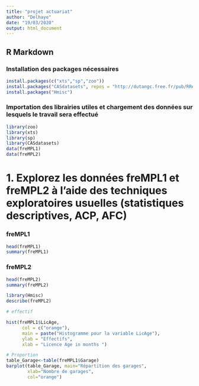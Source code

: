 ---
title: "projet actuariat"
author: "Delhaye"
date: "19/03/2020"
output: html_document
---

## R Markdown

### Installation des packages nécessaires 

```{r}
install.packages(c("xts","sp","zoo"))
install.packages("CASdatasets", repos = "http://dutangc.free.fr/pub/RRepos/", type="source")
install.packages("Hmisc")
```

### Importation des librairies utiles et chargement des données sur lesquels le travail sera effectué

```{r}
library(zoo)
library(xts)
library(sp)
library(CASdatasets)
data(freMPL1)
data(freMPL2)
```

# 1. Explorez les données freMPL1 et freMPL2 à l'aide des techniques exploratoires usuelles (statistiques descriptives, ACP, AFC)

### freMPL1

```{r}
head(freMPL1)
summary(freMPL1)
```

### freMPL2

```{r}
head(freMPL2)
summary(freMPL2)
```

```{r}
library(Hmisc)
describe(freMPL2)
```
```{r}
# effectif

hist(freMPL1$LicAge, 
      col = c("orange"),
      main = paste("Histogramme pour la variable LicAge"),
      ylab = "Effectifs",
      xlab = "Licence Age in months ")

# Proportion
table_Garage<-table(freMPL1$Garage)
barplot(table_Garage, main="Répartition des garages", 
        xlab="Nombre de garages",
        col="orange")
```